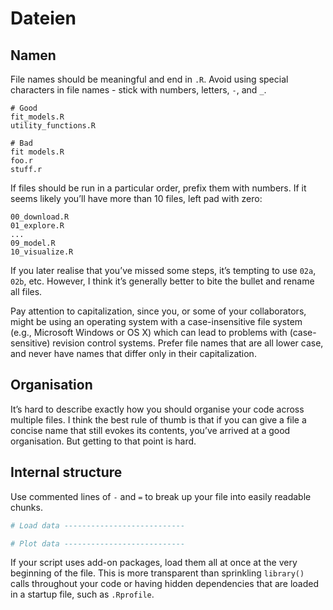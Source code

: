 # Dateien

## Namen

File names should be meaningful and end in `.R`. Avoid using special characters 
in file names - stick with numbers, letters, `-`, and `_`.


    # Good
    fit_models.R
    utility_functions.R

    # Bad
    fit models.R
    foo.r
    stuff.r

If files should be run in a particular order, prefix them with numbers. If it 
seems likely you'll have more than 10 files, left pad with zero:

    00_download.R
    01_explore.R
    ...
    09_model.R
    10_visualize.R

If you later realise that you've missed some steps, it's tempting to use `02a`, 
`02b`, etc. However, I think it's generally better to bite the bullet and 
rename all files.

Pay attention to capitalization, since you, or some of your collaborators, 
might be using an operating system with a case-insensitive file system (e.g., 
Microsoft Windows or OS X) which can lead to problems with (case-sensitive) 
revision control systems. Prefer file names that are all lower case, and never 
have names that differ only in their capitalization.

## Organisation

It's hard to describe exactly how you should organise your code across multiple files. I think the best rule of thumb is that if you can give a file a concise name that still evokes its contents, you've arrived at a good organisation. But getting to that point is hard.

## Internal structure 

Use commented lines of `-` and `=` to break up your file into easily readable 
chunks.

```r
# Load data ---------------------------

# Plot data ---------------------------
```

If your script uses add-on packages, load them all at once at the very 
beginning of the file. This is more transparent than sprinkling `library()` 
calls throughout your code or having hidden dependencies that are loaded in a 
startup file, such as `.Rprofile`.
